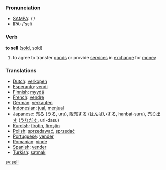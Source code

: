 === Pronunciation ===
*[[w:SAMPA|SAMPA]]: /'/
*[[w:IPA|IPA]]: /'sεl/

=== Verb ===

'''to sell''' ([[sold]], sold)

# to agree to transfer [[good]]s or provide [[service]]s in [[exchange]] for [[money]]

=== Translations ===
*[[Dutch]]: [[verkopen]]
*[[Esperanto]]: [[vendi]]
*[[Finnish]]: [[myydä]]
*[[French]]: [[vendre]]
*[[German]]: [[verkaufen]]
*[[Indonesian]]: [[jual]], [[jual|menjual]]
*[[Japanese]]: [[売る]] ([[うる]], uru), [[販売]]する ([[はんばい]]する, hanbai-suru), [[売り出す]] ([[うりだす]], uri-dasu)
*[[Kurdish]]: [[firotin]], [[firoştin]]
*[[Polish]]: [[sprzedawać]], [[sprzedać]] 
*[[Portuguese]]: [[vender]]
*[[Romanian]]: [[vinde]]
*[[Spanish]]: [[vender]]
*[[Turkish]]: [[satmak]]

[[sv:sell]]